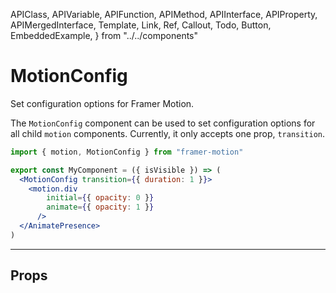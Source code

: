 <!-- 👋 Editing this file? Need help? → https://github.com/framer/api-docs/blob/master/CONTRIBUTING.md -->

  APIClass,
  APIVariable,
  APIFunction,
  APIMethod,
  APIInterface,
  APIProperty,
  APIMergedInterface,
  Template,
  Link,
  Ref,
  Callout,
  Todo,
  Button,
  EmbeddedExample,
} from "../../components"


# MotionConfig

<span className="lead">
  Set configuration options for Framer Motion.
</span>

<div>

The `MotionConfig` component can be used to set configuration options for all child `motion` components. Currently, it only accepts one prop, `transition`.

</div>

```jsx
import { motion, MotionConfig } from "framer-motion"

export const MyComponent = ({ isVisible }) => (
  <MotionConfig transition={{ duration: 1 }}>
    <motion.div
        initial={{ opacity: 0 }}
        animate={{ opacity: 1 }}
      />
  </AnimatePresence>
)
```

---

## Props

<APIProperty name="MotionConfigContext.transition" />
